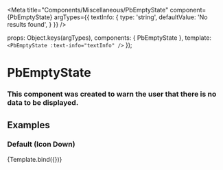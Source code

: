 
<Meta
  title="Components/Miscellaneous/PbEmptyState"
  component={PbEmptyState}
  argTypes={{
    textInfo: {
      type: 'string',
      defaultValue: 'No results found',
    }
  }}
/>

  props: Object.keys(argTypes),
  components: { PbEmptyState },
  template: `
    <PbEmptyState
      :text-info="textInfo"
    />
  `
});

# **PbEmptyState**

### This component was created to warn the user that there is no data to be displayed.

## Examples

### Default (Icon Down)
<Canvas>
  <Story name="Default">
    {Template.bind({})}
  </Story>
</Canvas>

